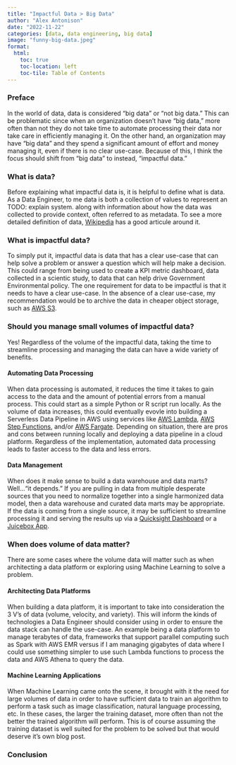 ```yaml
---
title: "Impactful Data > Big Data"
author: "Alex Antonison"
date: "2022-11-22"
categories: [data, data engineering, big data]
image: "funny-big-data.jpeg"
format:
  html:
    toc: true
    toc-location: left
    toc-tile: Table of Contents
---
```


### Preface

In the world of data, data is considered "big data" or "not big data." This can be problematic since when an organization doesn't have "big data," more often than not they do not take time to automate processing their data nor take care in efficiently managing it. On the other hand, an organization may have "big data" and they spend a significant amount of effort and money managing it, even if there is no clear use-case. Because of this, I think the focus should shift from "big data" to instead, "impactful data."

### What is data?

Before explaining what impactful data is, it is helpful to define what is data. As a Data Engineer, to me data is both a collection of values to represent an TODO: explain system. along with information about how the data was collected to provide context, often referred to as metadata. To see a more detailed definition of data, [Wikipedia](https://en.wikipedia.org/wiki/Data) has a good articule around it.

### What is impactful data?

To simply put it, impactful data is data that has a clear use-case that can help solve a problem or answer a question which will help make a decision. This could range from being used to create a KPI metric dashboard, data collected in a scientic study, to data that can help drive Government Environmental policy. The one requirement for data to be impactful is that it needs to have a clear use-case. In the absence of a clear use-case, my recommendation would be to archive the data in cheaper object storage, such as [AWS S3](https://aws.amazon.com/s3/).

### Should you manage small volumes of impactful data?

Yes! Regardless of the volume of the impactful data, taking the time to streamline processing and managing the data can have a wide variety of benefits.

#### Automating Data Processing

When data processing is automated, it reduces the time it takes to gain access to the data and the amount of potential errors from a manual process. This could start as a simple Python or R script run locally. As the volume of data increases, this could eventually evovle into building a Serverless Data Pipeline in AWS using services like [AWS Lambda](https://aws.amazon.com/lambda/), [AWS Step Functions](https://aws.amazon.com/step-functions/), and/or [AWS Fargate](https://aws.amazon.com/fargate/). Depending on situation, there are pros and cons between running locally and deploying a data pipeline in a cloud platform. Regardless of the implementation, automated data processing leads to faster access to the data and less errors.

#### Data Management

When does it make sense to build a data warehouse and data marts? Well..."it depends." If you are pulling in data from multiple desperate sources that you need to normalize together into a single harmonized data model, then a data warehouse and curated data marts may be appropriate. If the data is coming from a single source, it may be sufficient to streamline processing it and serving the results up via a [Quicksight Dashboard](https://aws.amazon.com/quicksight/) or a [Juicebox App](https://www.juiceanalytics.com/solution-juicebox).

### When does volume of data matter?

There are some cases where the volume data will matter such as when architecting a data platform or exploring using Machine Learning to solve a problem.

#### Architecting Data Platforms

When building a data platform, it is important to take into consideration the 3 V's of data (volume, velocity, and variety). This will inform the kinds of technologies a Data Engineer should consider using in order to ensure the data stack can handle the use-case.  An example being a data platform to manage terabytes of data, frameworks that support parallel computing such as Spark with AWS EMR versus if I am managing gigabytes of data where I could use something simpler to use such Lambda functions to process the data and AWS Athena to query the data.

#### Machine Learning Applications

When Machine Learning came onto the scene, it brought with it the need for large volumes of data in order to have sufficient data to train an algorithm to perform a task such as image classification, natural language processing, etc. In these cases, the larger the training dataset, more often than not the better the trained algorithm will perform. This is of course assuming the training dataset is well suited for the problem to be solved but that would deserve it's own blog post.

### Conclusion

